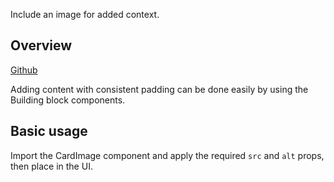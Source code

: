 
<Meta of={CardImageStories} />

<Title>CardImage</Title>

<Subtitle>Include an image for added context.</Subtitle>

<Canvas of={CardImageStories.Default} />

## Overview

[Github](https://github.com/recondesigns/be-ubiquitous/tree/main/src/components/Card/CardImage)

Adding content with consistent padding can be done easily by using the Building block components.

## Basic usage

Import the CardImage component and apply the required `src` and `alt` props, then place in the UI.

```js
import { CardImage } from "ubiq-ui"

<Card>
  <CardImage src={cardImage.png} alt={imageAltText} />
</Card>
```

<Canvas of={CardStories.Default} sourceState='shown' />
